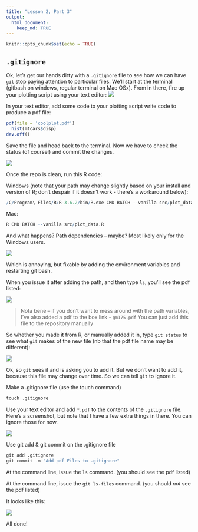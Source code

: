 ```yaml
---
title: "Lesson 2, Part 3"
output: 
  html_document:
    keep_md: TRUE
---
```


```r
knitr::opts_chunk$set(echo = TRUE)
```


## ```.gitignore```
Ok, let's get our hands dirty with a ```.gitignore``` file to see how we can have ```git``` stop paying attention to particular files. 
We'll start at the terminal (gitbash on windows, regular terminal on Mac OSx). From in there, fire up your plotting script using your text editor:
![](images/fire_sublime.png)

In your text editor, add some code to your plotting script write code to produce a pdf file:

```r
pdf(file = 'coolplot.pdf')
  hist(mtcars$disp)
dev.off()
```

Save the file and head back to the terminal. Now we have to check the status (of course!) and commit the changes.

![](images/add_hist.png)

Once the repo is clean, run this R code:

Windows (note that your path may change slightly based on your install and version of R; don't despair if it doesn't work - there's a workaround below):

```r
/C/Program\ Files/R/R-3.6.2/bin/R.exe CMD BATCH --vanilla src/plot_data.R

```

Mac:
```r
R CMD BATCH --vanilla src/plot_data.R
```

And what happens? Path dependencies -- maybe? Most likely only for the Windows users.

![](images/path_depend.png)
  
Which is annoying, but fixable by adding the environment variables and restarting git bash. 

When you issue it after adding the path, and then type ```ls```, you'll see the pdf listed:

![](images/cool_plot.png)


> Nota bene -- if you don't want to mess around with the path variables, I've also added a pdf to the box link - ```gm175.pdf``` You can just add this file to the repository manually

So whether you made it from R, or manually added it in, type ```git status``` to see what ```git``` makes of the new file (nb that the pdf file name may be different):

![](images/plot_git_status.png)

Ok, so ```git``` sees it and is asking you to add it. But we don't want to add it, because this file may change over time. So we can tell ```git``` to ignore it. 

Make a .gitignore file (use the touch command)

```r
touch .gitignore
```

Use your text editor and add ```*.pdf``` to the contents of the ```.gitignore``` file. Here's a screenshot, but note that I have a few extra things in there. You can ignore those for now.

![](images/gitignore.png)

Use git add & git commit on the .gitignore file

```r
git add .gitignore
git commit -m "Add pdf Files to .gitignore"
```

At the command line, issue the ```ls``` command. (you should see the pdf listed)

At the command line, issue the ```git ls-files``` command. (you should _not_ see the pdf listed)

It looks like this:

![](images/ignore_ls.png)


All done!